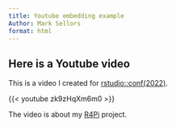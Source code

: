 ```yaml
---
title: Youtube embedding example
Author: Mark Sellors
format: html
---
```


## Here is a Youtube video

This is a video I created for [rstudio::conf(2022)](https://www.rstudio.com/conference/).

{{< youtube zk9zHqXm6m0 >}}

The video is about my [R4Pi](https://r4pi.org) project.

